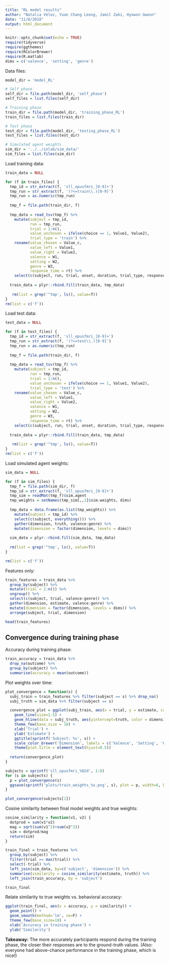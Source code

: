 ```yaml
---
title: "RL model results"
author: "Natalia Vélez, Yuan Chang Leong, Jamil Zaki, Hyowon Gweon"
date: "11/8/2018"
output: html_document
---
```


```r
knitr::opts_chunk$set(echo = TRUE)
require(tidyverse)
require(ggthemes)
require(RColorBrewer)
require(R.matlab)
dims = c('valence', 'setting', 'genre')
```

Data files:
```r
model_dir = 'model_RL'

# Self phase
self_dir = file.path(model_dir, 'self_phase')
self_files = list.files(self_dir)

# Training phase
train_dir = file.path(model_dir, 'training_phase_RL')
train_files = list.files(train_dir)

# Test phase
test_dir = file.path(model_dir, 'testing_phase_RL')
test_files = list.files(test_dir)

# Simulated agent weights
sim_dir = '../../inlab/sim_data/'
sim_files = list.files(sim_dir)
```

Load training data:
```r
train_data = NULL

for (f in train_files) {
  tmp_id = str_extract(f, 'sll_opusfmri_[0-9]+')
  tmp_run = str_extract(f, '(?<=train\\.)[0-9]')
  tmp_run = as.numeric(tmp_run)
  
  tmp_f = file.path(train_dir, f)
  
  tmp_data = read_tsv(tmp_f) %>%
    mutate(subject = tmp_id,
           run = tmp_run,
           trial = 1:n(),
           value_unchosen = ifelse(choice == 1, Value1, Value2),
           trial_type = 'train') %>%
    rename(value_chosen = Value_c,
           value_left = Value1,
           value_right = Value2,
           valence = W1,
           setting = W2,
           genre = W3,
           response_time = rt) %>%
    select(c(subject, run, trial, onset, duration, trial_type, response_time, choice, outcome, value_chosen, value_unchosen, everything()))
  
  train_data = plyr::rbind.fill(train_data, tmp_data)
  
   rm(list = grep('^tmp', ls(), value=T))
}
rm(list = c('f'))
```

Load test data:
```r
test_data = NULL

for (f in test_files) {
  tmp_id = str_extract(f, 'sll_opusfmri_[0-9]+')
  tmp_run = str_extract(f, '(?<=test\\.)[0-9]')
  tmp_run = as.numeric(tmp_run)
  
  tmp_f = file.path(train_dir, f)
  
  tmp_data = read_tsv(tmp_f) %>%
    mutate(subject = tmp_id,
           run = tmp_run,
           trial = 1:n(),
           value_unchosen = ifelse(choice == 1, Value1, Value2),
           trial_type = 'test') %>%
    rename(value_chosen = Value_c,
           value_left = Value1,
           value_right = Value2,
           valence = W1,
           setting = W2,
           genre = W3,
           response_time = rt) %>%
    select(c(subject, run, trial, onset, duration, trial_type, response_time, choice, outcome, value_chosen, value_unchosen, everything()))
  
  train_data = plyr::rbind.fill(train_data, tmp_data)
  
   rm(list = grep('^tmp', ls(), value=T))
}
rm(list = c('f'))
```

Load simulated agent weights:
```r
sim_data = NULL

for (f in sim_files) {
  tmp_f = file.path(sim_dir, f)
  tmp_id = str_extract(f, 'sll_opusfmri_[0-9]+')
  tmp_sim = readMat(tmp_f)$sim.agent
  tmp_weights = setNames(tmp_sim[,,1]$sim.weights, dims)
  
  tmp_data = data.frame(as.list(tmp_weights)) %>%
    mutate(subject = tmp_id) %>%
    select(c(subject, everything())) %>%
    gather(dimension, truth, valence:genre) %>%
    mutate(dimension = factor(dimension, levels = dims))
  
  sim_data = plyr::rbind.fill(sim_data, tmp_data)
  
  rm(list = grep('^tmp', ls(), value=T))
}

rm(list = c('f'))
```

Features only:
```r
train_features = train_data %>%
  group_by(subject) %>%
  mutate(trial = 1:n()) %>%
  ungroup() %>%
  select(c(subject, trial, valence:genre)) %>%
  gather(dimension, estimate, valence:genre) %>%
  mutate(dimension = factor(dimension, levels = dims)) %>%
  arrange(subject, trial, dimension)

head(train_features)
```

## Convergence during training phase
Accuracy during training phase:
```r
train_accuracy = train_data %>%
  drop_na(outcome) %>%
  group_by(subject) %>%
  summarise(accuracy = mean(outcome))
```

Plot weights over time:
```r
plot_convergence = function(s) {
  subj_train = train_features %>% filter(subject == s) %>% drop_na()
  subj_truth = sim_data %>% filter(subject == s)

  convergence_plot = ggplot(subj_train, aes(x = trial, y = estimate, color = dimension, group = dimension)) +
    geom_line(size=1.5) +
    geom_hline(data = subj_truth, aes(yintercept=truth, color = dimension), size=1, linetype = 'dashed') +
    theme_few(base_size = 18) +
    xlab('Trial') +
    ylab('Estimate') +
    ggtitle(sprintf('Subject: %s', s)) +
    scale_color_brewer('Dimension', labels = c('Valence', 'Setting', 'Genre'), palette = 'Set2') +
    theme(plot.title = element_text(hjust=0.5))
  
  return(convergence_plot)
}

subjects = sprintf('sll_opusfmri_%02d', 1:8)
for (s in subjects) {
  p = plot_convergence(s)
  ggsave(sprintf('plots/train_weights_%s.png', s), plot = p, width=6, height=4)
}

plot_convergence(subjects[1])
```

Cosine similarity between final model weights and true weights:
```r
cosine_similarity = function(v1, v2) {
  dotprod = sum(v1*v2)
  mag = sqrt(sum(v1^2)+sum(v2^2))
  sim = dotprod/mag
  return(sim)
}

train_final = train_features %>%
  group_by(subject) %>%
  filter(trial == max(trial)) %>%
  select(-trial) %>%
  left_join(sim_data, by=c('subject', 'dimension')) %>%
  summarise(similarity = cosine_similarity(estimate, truth)) %>%
  left_join(train_accuracy, by = 'subject')

train_final
```

Relate similarity to true weights vs. behavioral accuracy:
```r
ggplot(train_final, aes(x = accuracy, y = similarity)) +
  geom_point() +
  geom_smooth(method='lm', se=F) +
  theme_few(base_size=18) +
  xlab('Accuracy in training phase') +
  ylab('Similarity')
```

**Takeaway:** The more accurately participants respond during the training phase, the closer their responses are to the ground-truth values. (Also: everyone had above-chance performance in the training phase, which is nice!)